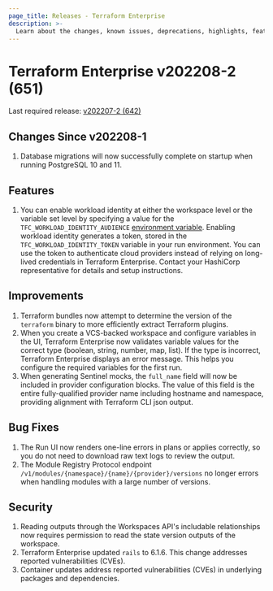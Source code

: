```yaml
---
page_title: Releases - Terraform Enterprise
description: >-
  Learn about the changes, known issues, deprecations, highlights, features, improvements, bug fixes, and security fixes for the v202208-2 (651) release.
---
```


# Terraform Enterprise v202208-2 (651)

Last required release: [v202207-2 (642)](/terraform/enterprise/releases/2022/v202207-2)

## Changes Since v202208-1

1. Database migrations will now successfully complete on startup when running PostgreSQL 10 and 11.

## Features

1. You can enable workload identity at either the workspace level or the variable set level by specifying a value for the `TFC_WORKLOAD_IDENTITY_AUDIENCE` [environment variable](/terraform/cloud-docs/workspaces/variables). Enabling workload identity generates a token, stored in the `TFC_WORKLOAD_IDENTITY_TOKEN` variable in your run environment. You can use the token to authenticate cloud providers instead of relying on long-lived credentials in Terraform Enterprise. Contact your HashiCorp representative for details and setup instructions. 

## Improvements

1. Terraform bundles now attempt to determine the version of the `terraform` binary to more efficiently extract Terraform plugins.
1. When you create a VCS-backed workspace and configure variables in the UI, Terraform Enterprise now validates variable values for the correct type (boolean, string, number, map, list). If the type is incorrect, Terraform Enterprise displays an error message. This helps you configure the required variables for the first run.
1. When generating Sentinel mocks, the `full_name` field will now be included in provider configuration blocks. The value of this field is the entire fully-qualified provider name including hostname and namespace, providing alignment with Terraform CLI json output.

## Bug Fixes

1. The Run UI now renders one-line errors in plans or applies correctly, so you do not need to download raw text logs to review the output.
1. The Module Registry Protocol endpoint `/v1/modules/{namespace}/{name}/{provider}/versions` no longer errors when handling modules with a large number of versions.

## Security

1. Reading outputs through the Workspaces API's includable relationships now requires permission to read the state version outputs of the workspace.
1. Terraform Enterprise updated `rails` to 6.1.6. This change addresses reported vulnerabilities (CVEs).
1. Container updates address reported vulnerabilities (CVEs) in underlying packages and dependencies.
